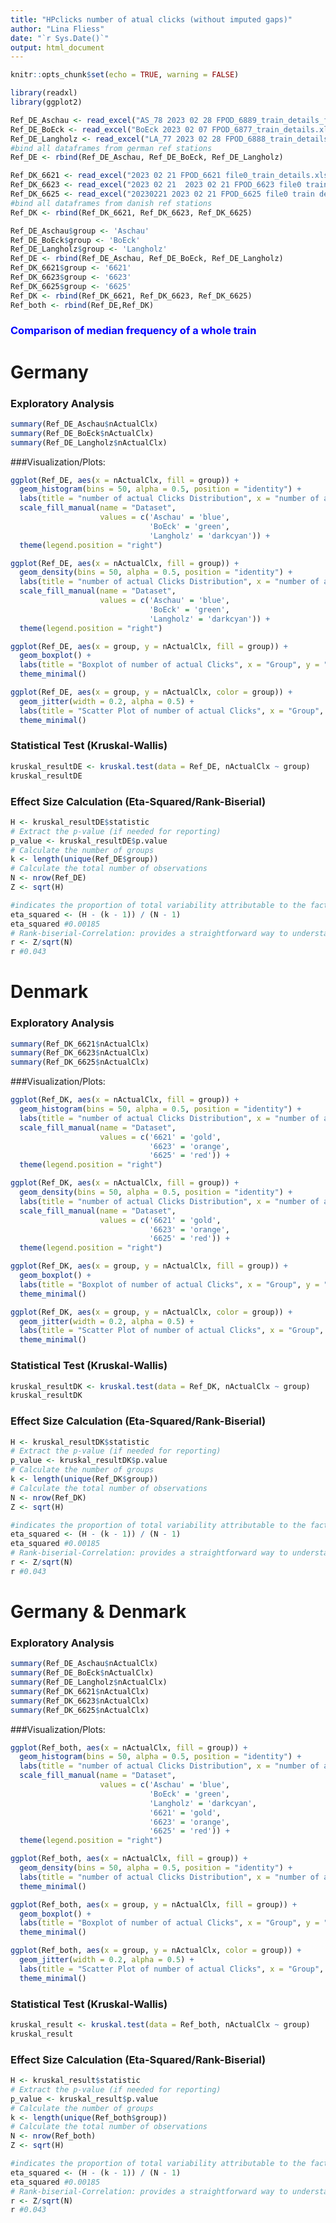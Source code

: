 ```yaml
---
title: "HPclicks number of atual clicks (without imputed gaps)"
author: "Lina Fliess"
date: "`r Sys.Date()`"
output: html_document
---
```


```r
knitr::opts_chunk$set(echo = TRUE, warning = FALSE)
```

```r
library(readxl)
library(ggplot2)
```

```r
Ref_DE_Aschau <- read_excel("AS_78 2023 02 28 FPOD_6889_train_details_filtered.xlsx")
Ref_DE_BoEck <- read_excel("BoEck 2023 02 07 FPOD_6877_train_details.xlsx")
Ref_DE_Langholz <- read_excel("LA_77 2023 02 28 FPOD_6888_train_details_filtered.xlsx")
#bind all dataframes from german ref stations
Ref_DE <- rbind(Ref_DE_Aschau, Ref_DE_BoEck, Ref_DE_Langholz)
```

```r
Ref_DK_6621 <- read_excel("2023 02 21 FPOD_6621 file0_train_details.xlsx")
Ref_DK_6623 <- read_excel("2023 02 21  2023 02 21 FPOD_6623 file0 train details.xlsx")
Ref_DK_6625 <- read_excel("20230221 2023 02 21 FPOD_6625 file0 train details.xlsx")
#bind all dataframes from danish ref stations
Ref_DK <- rbind(Ref_DK_6621, Ref_DK_6623, Ref_DK_6625)
```

```r
Ref_DE_Aschau$group <- 'Aschau'
Ref_DE_BoEck$group <- 'BoEck'
Ref_DE_Langholz$group <- 'Langholz'
Ref_DE <- rbind(Ref_DE_Aschau, Ref_DE_BoEck, Ref_DE_Langholz)
Ref_DK_6621$group <- '6621'
Ref_DK_6623$group <- '6623'
Ref_DK_6625$group <- '6625'
Ref_DK <- rbind(Ref_DK_6621, Ref_DK_6623, Ref_DK_6625)
Ref_both <- rbind(Ref_DE,Ref_DK)
```

### <span style="color:blue">Comparison of median frequency of a whole train</span>###

# Germany

### Exploratory Analysis

```r
summary(Ref_DE_Aschau$nActualClx)
summary(Ref_DE_BoEck$nActualClx)
summary(Ref_DE_Langholz$nActualClx)
```

###Visualization/Plots:

```r
ggplot(Ref_DE, aes(x = nActualClx, fill = group)) +
  geom_histogram(bins = 50, alpha = 0.5, position = "identity") +
  labs(title = "number of actual Clicks Distribution", x = "number of actual Clicks", y = "Count") +
  scale_fill_manual(name = "Dataset", 
                    values = c('Aschau' = 'blue',
                               'BoEck' = 'green',
                               'Langholz' = 'darkcyan')) +
  theme(legend.position = "right")
```


```r
ggplot(Ref_DE, aes(x = nActualClx, fill = group)) +
  geom_density(bins = 50, alpha = 0.5, position = "identity") +
  labs(title = "number of actual Clicks Distribution", x = "number of actual Clicks", y = "Count") +
  scale_fill_manual(name = "Dataset", 
                    values = c('Aschau' = 'blue',
                               'BoEck' = 'green',
                               'Langholz' = 'darkcyan')) +
  theme(legend.position = "right")
```

```r
ggplot(Ref_DE, aes(x = group, y = nActualClx, fill = group)) +
  geom_boxplot() +
  labs(title = "Boxplot of number of actual Clicks", x = "Group", y = "number of actual Clicks") +
  theme_minimal()
```

```r
ggplot(Ref_DE, aes(x = group, y = nActualClx, color = group)) +
  geom_jitter(width = 0.2, alpha = 0.5) +
  labs(title = "Scatter Plot of number of actual Clicks", x = "Group", y = "number of actual Clicks") +
  theme_minimal()
```

### Statistical Test (Kruskal-Wallis)

```r
kruskal_resultDE <- kruskal.test(data = Ref_DE, nActualClx ~ group)
kruskal_resultDE
```
### Effect Size Calculation (Eta-Squared/Rank-Biserial)

```r
H <- kruskal_resultDE$statistic
# Extract the p-value (if needed for reporting)
p_value <- kruskal_resultDE$p.value
# Calculate the number of groups
k <- length(unique(Ref_DE$group))
# Calculate the total number of observations
N <- nrow(Ref_DE)
Z <- sqrt(H)

#indicates the proportion of total variability attributable to the factor. Values range from 0 to 1, with higher values indicating a larger effect.
eta_squared <- (H - (k - 1)) / (N - 1)
eta_squared #0.00185
# Rank-biserial-Correlation: provides a straightforward way to understand the effect size in terms of the standard normal distribution. An effect size of r around 0.1 is considered small, around 0.3 is medium, and around 0.5 is large.
r <- Z/sqrt(N)
r #0.043
```

# Denmark

### Exploratory Analysis

```r
summary(Ref_DK_6621$nActualClx)
summary(Ref_DK_6623$nActualClx)
summary(Ref_DK_6625$nActualClx)
```

###Visualization/Plots:

```r
ggplot(Ref_DK, aes(x = nActualClx, fill = group)) +
  geom_histogram(bins = 50, alpha = 0.5, position = "identity") +
  labs(title = "number of actual Clicks Distribution", x = "number of actual Clicks", y = "Count") +
  scale_fill_manual(name = "Dataset", 
                    values = c('6621' = 'gold', 
                               '6623' = 'orange', 
                               '6625' = 'red')) +
  theme(legend.position = "right")
```

```r
ggplot(Ref_DK, aes(x = nActualClx, fill = group)) +
  geom_density(bins = 50, alpha = 0.5, position = "identity") +
  labs(title = "number of actual Clicks Distribution", x = "number of actual Clicks", y = "Count") +
  scale_fill_manual(name = "Dataset", 
                    values = c('6621' = 'gold', 
                               '6623' = 'orange', 
                               '6625' = 'red')) +
  theme(legend.position = "right")
```

```r
ggplot(Ref_DK, aes(x = group, y = nActualClx, fill = group)) +
  geom_boxplot() +
  labs(title = "Boxplot of number of actual Clicks", x = "Group", y = "number of actual Clicks") +
  theme_minimal()
```

```r
ggplot(Ref_DK, aes(x = group, y = nActualClx, color = group)) +
  geom_jitter(width = 0.2, alpha = 0.5) +
  labs(title = "Scatter Plot of number of actual Clicks", x = "Group", y = "number of actual Clicks") +
  theme_minimal()
```

### Statistical Test (Kruskal-Wallis)

```r
kruskal_resultDK <- kruskal.test(data = Ref_DK, nActualClx ~ group)
kruskal_resultDK
```

### Effect Size Calculation (Eta-Squared/Rank-Biserial)

```r
H <- kruskal_resultDK$statistic
# Extract the p-value (if needed for reporting)
p_value <- kruskal_resultDK$p.value
# Calculate the number of groups
k <- length(unique(Ref_DK$group))
# Calculate the total number of observations
N <- nrow(Ref_DK)
Z <- sqrt(H)

#indicates the proportion of total variability attributable to the factor. Values range from 0 to 1, with higher values indicating a larger effect.
eta_squared <- (H - (k - 1)) / (N - 1)
eta_squared #0.00185
# Rank-biserial-Correlation: provides a straightforward way to understand the effect size in terms of the standard normal distribution. An effect size of r around 0.1 is considered small, around 0.3 is medium, and around 0.5 is large.
r <- Z/sqrt(N)
r #0.043
```

# Germany & Denmark

### Exploratory Analysis

```r
summary(Ref_DE_Aschau$nActualClx)
summary(Ref_DE_BoEck$nActualClx)
summary(Ref_DE_Langholz$nActualClx)
summary(Ref_DK_6621$nActualClx)
summary(Ref_DK_6623$nActualClx)
summary(Ref_DK_6625$nActualClx)
```

###Visualization/Plots:

```r
ggplot(Ref_both, aes(x = nActualClx, fill = group)) +
  geom_histogram(bins = 50, alpha = 0.5, position = "identity") +
  labs(title = "number of actual Clicks Distribution", x = "number of actual Clicks", y = "Count") +
  scale_fill_manual(name = "Dataset", 
                    values = c('Aschau' = 'blue',
                               'BoEck' = 'green',
                               'Langholz' = 'darkcyan',
                               '6621' = 'gold', 
                               '6623' = 'orange', 
                               '6625' = 'red')) +
  theme(legend.position = "right")
```

```r
ggplot(Ref_both, aes(x = nActualClx, fill = group)) +
  geom_density(bins = 50, alpha = 0.5, position = "identity") +
  labs(title = "number of actual Clicks Distribution", x = "number of actual Clicks", y = "Count") +
  theme_minimal()
```

```r
ggplot(Ref_both, aes(x = group, y = nActualClx, fill = group)) +
  geom_boxplot() +
  labs(title = "Boxplot of number of actual Clicks", x = "Group", y = "number of actual Clicks") +
  theme_minimal()
```

```r
ggplot(Ref_both, aes(x = group, y = nActualClx, color = group)) +
  geom_jitter(width = 0.2, alpha = 0.5) +
  labs(title = "Scatter Plot of number of actual Clicks", x = "Group", y = "number of actual Clicks") +
  theme_minimal()
```

### Statistical Test (Kruskal-Wallis)

```r
kruskal_result <- kruskal.test(data = Ref_both, nActualClx ~ group)
kruskal_result
```

### Effect Size Calculation (Eta-Squared/Rank-Biserial)

```r
H <- kruskal_result$statistic
# Extract the p-value (if needed for reporting)
p_value <- kruskal_result$p.value
# Calculate the number of groups
k <- length(unique(Ref_both$group))
# Calculate the total number of observations
N <- nrow(Ref_both)
Z <- sqrt(H)

#indicates the proportion of total variability attributable to the factor. Values range from 0 to 1, with higher values indicating a larger effect.
eta_squared <- (H - (k - 1)) / (N - 1)
eta_squared #0.00185
# Rank-biserial-Correlation: provides a straightforward way to understand the effect size in terms of the standard normal distribution. An effect size of r around 0.1 is considered small, around 0.3 is medium, and around 0.5 is large.
r <- Z/sqrt(N)
r #0.043
```